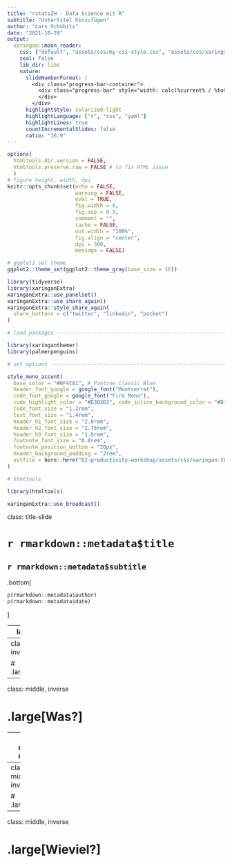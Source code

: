 ```yaml
---
title: "rstatsZH - Data Science mit R"
subtitle: "Untertitel hinzufügen"
author: "Lars Schöbitz"
date: "2021-10-29"
output:
  xaringan::moon_reader:
    css: ["default", "assets/css/my-css-style.css", "assets/css/xaringan-themer.css"]
    seal: false 
    lib_dir: libs
    nature:
      slideNumberFormat: |
        <div class="progress-bar-container">
          <div class="progress-bar" style="width: calc(%current% / %total% * 100%);">
          </div>
        </div>
      highlightStyle: solarized-light
      highlightLanguage: ["r", "css", "yaml"]
      highlightLines: true
      countIncrementalSlides: false
      ratio: "16:9"
---
```


```r
options(
  htmltools.dir.version = FALSE,   
  htmltools.preserve.raw = FALSE # to fix HTML issue
  )
# figure height, width, dpi
knitr::opts_chunk$set(echo = FALSE, 
                      warning = FALSE, 
                      eval = TRUE,
                      fig.width = 6, 
                      fig.asp = 0.5,
                      comment = "", 
                      cache = FALSE, 
                      out.width = "100%",
                      fig.align = "center",
                      dpi = 300,
                      message = FALSE)

# ggplot2 set theme
ggplot2::theme_set(ggplot2::theme_gray(base_size = 16))

library(tidyverse)
library(xaringanExtra)
xaringanExtra::use_panelset()
xaringanExtra::use_share_again()
xaringanExtra::style_share_again(
  share_buttons = c("twitter", "linkedin", "pocket")
)

# load packages -----------------------------------------------------------

library(xaringanthemer)
library(palmerpenguins)

# set options -------------------------------------------------------------

style_mono_accent(
  base_color = "#0F4C81", # Pantone Classic Blue
  header_font_google = google_font("Montserrat"),
  code_font_google = google_font("Fira Mono"), 
  code_highlight_color = "#D3D3D3", code_inline_background_color = "#D3D3D3", 
  code_font_size = "1.2rem",
  text_font_size = "1.4rem", 
  header_h1_font_size = "2.0rem",
  header_h2_font_size = "1.75rem",
  header_h3_font_size = "1.5rem",
  footnote_font_size = "0.8rem",
  footnote_position_bottom = "20px",
  header_background_padding = "2rem",
  outfile = here::here("02-productivity-workshop/assets/css/xaringan-themer.css")
)

# htmttools

library(htmltools)

```

```r
xaringanExtra::use_broadcast()
```


class: title-slide


# `r rmarkdown::metadata$title`

## `r rmarkdown::metadata$subtitle`

.bottom[

```r
p(rmarkdown::metadata$author)
p(rmarkdown::metadata$date)
```
]


---
layout: true

---
class: middle, inverse

# .large[Warum?]

---
class: middle, inverse

# .large[Was?]

---
class: middle, inverse

# .large[Wie?]


---
class: middle, inverse

# .large[Wer?]

---
class: middle, inverse

# .large[Wieviel?]





